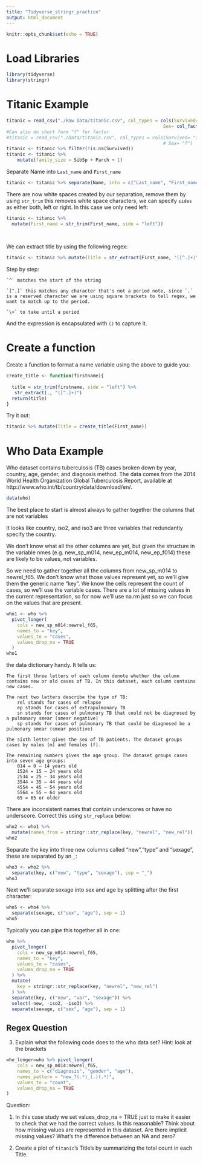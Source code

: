 ```yaml
---
title: "Tidyverse_stringr_practice"
output: html_document
---
```


```r
knitr::opts_chunk$set(echo = TRUE)
```

# Load Libraries

```r
library(tidyverse)
library(stringr)

```

# Titanic Example

```r

titanic = read_csv("./Raw Data/titanic.csv", col_types = cols(Survived= col_factor(),
                                                          Sex= col_factor()))
#Can also do short form "f" for factor
#titanic = read_csv("./Data/titanic.csv", col_types = cols(Survived= "f",
                                                          # Sex= "f")
titanic <- titanic %>% filter(!is.na(Survived))
titanic <- titanic %>%
    mutate(family_size = SibSp + Parch + 1)

```

Separate Name into `Last_name` and `First_name`

```r

titanic <- titanic %>% separate(Name, into = c("Last_name", "First_name"), sep=",")

```

There are now white spaces created by our separation, remove them by using `str_trim` this removes white space characters, we can specify `sides` as either both, left or right. In this case we only need left:

```r
titanic <- titanic %>%
  mutate(First_name = str_trim(First_name, side = "left"))
  
  
```


We can extract title by using the following regex:
```r
titanic <- titanic %>% mutate(Title = str_extract(First_name, "([^.]+)"))

```

Step by step:

    `^` matches the start of the string

    `[^.]` this matches any character that's not a period note, since `.` is a reserved character we are using square brackets to tell regex, we want to match up to the period.

    `\+` to take until a period

And the expression is encapsulated with `()` to capture it. 

# Create a function

Create a function to format a name variable using the above to guide you:

```r

create_title <- function(firstname){
  
  title = str_trim(firstname, side = "left") %>%
   str_extract(., "([^.]+)")
  return(title)
}

```


Try it out:

```r
titanic %>% mutate(Title = create_title(First_name))

```

# Who Data Example

Who dataset contains tuberculosis (TB) cases broken down by year, country, age, gender, and diagnosis method. The data comes from the 2014 World Health Organization Global Tuberculosis Report, available at http://www.who.int/tb/country/data/download/en/.

```r

data(who)

```

The best place to start is almost always to gather together the columns that are not variables

It looks like country, iso2, and iso3 are three variables that redundantly specify the country.

We don’t know what all the other columns are yet, but given the structure in the variable nmes (e.g. new_sp_m014, new_ep_m014, new_ep_f014) these are likely to be values, not variables.

So we need to gather together all the columns from new_sp_m014 to newrel_f65. We don’t know what those values represent yet, so we’ll give them the generic name "key". We know the cells represent the count of cases, so we’ll use the variable cases. There are a lot of missing values in the current representation, so for now we’ll use na.rm just so we can focus on the values that are present.

```r

who1 <- who %>% 
  pivot_longer(
    cols = new_sp_m014:newrel_f65, 
    names_to = "key", 
    values_to = "cases", 
    values_drop_na = TRUE
  )
who1

```


the data dictionary handy. It tells us:

    The first three letters of each column denote whether the column contains new or old cases of TB. In this dataset, each column contains new cases.

    The next two letters describe the type of TB:
        rel stands for cases of relapse
        ep stands for cases of extrapulmonary TB
        sn stands for cases of pulmonary TB that could not be diagnosed by a pulmonary smear (smear negative)
        sp stands for cases of pulmonary TB that could be diagnosed be a pulmonary smear (smear positive)

    The sixth letter gives the sex of TB patients. The dataset groups cases by males (m) and females (f).

    The remaining numbers gives the age group. The dataset groups cases into seven age groups:
        014 = 0 – 14 years old
        1524 = 15 – 24 years old
        2534 = 25 – 34 years old
        3544 = 35 – 44 years old
        4554 = 45 – 54 years old
        5564 = 55 – 64 years old
        65 = 65 or older

There are inconsistent names that contain underscores or have no underscore. Correct this using `str_replace` below:

```r
who2 <- who1 %>% 
  mutate(names_from = stringr::str_replace(key, "newrel", "new_rel"))
who2

```

Separate the key into three new columns called "new","type" and "sexage", these are separated by an `_`:

```r
who3 <- who2 %>% 
  separate(key, c("new", "type", "sexage"), sep = "_")
who3
```

Next we’ll separate sexage into sex and age by splitting after the first character:

```r
who5 <- who4 %>% 
  separate(sexage, c("sex", "age"), sep = 1)
who5

```

Typically you can pipe this together all in one:

```r
who %>%
  pivot_longer(
    cols = new_sp_m014:newrel_f65, 
    names_to = "key", 
    values_to = "cases", 
    values_drop_na = TRUE
  ) %>% 
  mutate(
    key = stringr::str_replace(key, "newrel", "new_rel")
  ) %>%
  separate(key, c("new", "var", "sexage")) %>% 
  select(-new, -iso2, -iso3) %>% 
  separate(sexage, c("sex", "age"), sep = 1)

```


## Regex Question

3. Explain what the following code does to the who data set?  Hint: look at the brackets


```r
who_longer=who %>% pivot_longer(
    cols = new_sp_m014:newrel_f65,
    names_to = c("diagnosis", "gender", "age"),
    names_pattern = "new_?(.*)_(.)(.*)",
    values_to = "count",
    values_drop_na = TRUE
)

```

Question:

1. In this case study we set values_drop_na = TRUE just to make it easier to check that we had the correct values. Is this reasonable? Think about how missing values are represented in this dataset. Are there implicit missing values? What’s the difference between an NA and zero?

2. Create a plot of `titanic`'s Title's by summarizing the total count in each Title.



